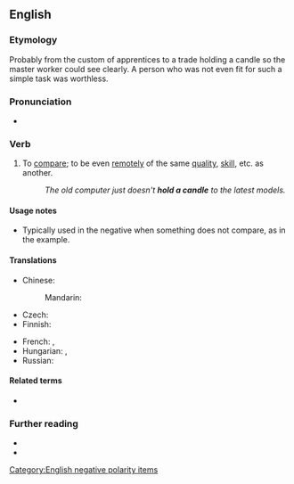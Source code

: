 ==English==

===Etymology===
Probably from the custom of apprentices to a trade holding a candle so the master worker could see clearly. A person who was not even fit for such a simple task was worthless.

===Pronunciation===
* {{audio|en|en-au-hold a candle.ogg|Audio (AU)}}

===Verb===
{{en-verb|hold<,,held> a candle}}

# {{lb|en|idiomatic}} To [[compare]]; to be even [[remote]]ly of the same [[quality]], [[skill]], etc. as another.
#: ''The old computer just doesn't '''hold a candle''' to the latest models.''

====Usage notes====
* Typically used in the negative when something does not compare, as in the example.

====Translations====
{{trans-top|be even remotely of the same quality}}
* Chinese:
*: Mandarin: {{t|cmn|望其项背|sc=Hani}}
* Czech: {{t|cs|sahat po kotníky}}
* Finnish: {{t+|fi|pärjätä}}
{{trans-mid}}
* French: {{t+|fr|faire le poids}}, {{t|fr|arriver à la cheville}}
* Hungarian: {{t|hu|nem lehet egy napon említeni}} {{qualifier|negative}}, {{t|hu|a kisujjával sem ér fel}} {{qualifier|negative, of people}}
* Russian: {{t+|ru|в подмётки не годи́ться}} {{qualifier|not (even) suitable for soles}}
{{trans-bottom}}

====Related terms====
* {{l|en|hold a candle for}}

===Further reading===
* {{R:Macmillan|not hold a candle to}}
* {{R:Merriam-Webster Online|hold}}

[[Category:English negative polarity items]]